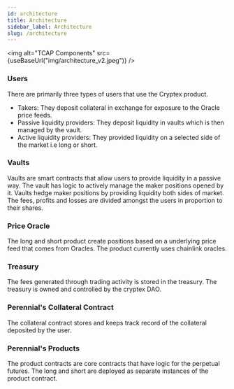 ```yaml
---
id: architecture
title: Architecture
sidebar_label: Architecture
slug: /architecture
---
```




<img alt="TCAP Components" src={useBaseUrl("img/architecture_v2.jpeg")} />


### Users
There are primarily three types of users that use the Cryptex product. 
- Takers: They deposit collateral in exchange for exposure to the Oracle price feeds.
- Passive liquidity providers: They deposit liquidity in vaults which is then managed by the vault.
- Active liquidity providers: They provided liquidity on a selected side of the market i.e long or short.

### Vaults

Vaults are smart contracts that allow users to provide liquidity in a passive way. 
The vault has logic to actively manage the maker positions opened by it. 
Vaults hedge maker positions by providing liquidity both sides of market.
The fees, profits and losses are divided amongst the users in proportion to their shares.


### Price Oracle
The long and short product create positions based on a underlying price feed that comes from Oracles.
The product currently uses chainlink oracles. 


### Treasury
The fees generated through trading activity is stored in the treasury. The treasury is owned and 
controlled by the cryptex DAO.


### Perennial's Collateral Contract
The collateral contract stores and keeps track record of the collateral deposited by the user.  


### Perennial's Products
The product contracts are core contracts that have logic for the perpetual futures. 
The long and short are deployed as separate instances of the product contract.  